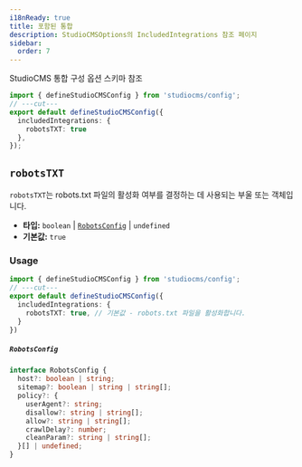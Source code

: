 ```yaml
---
i18nReady: true
title: 포함된 통합
description: StudioCMSOptions의 IncludedIntegrations 참조 페이지
sidebar:
  order: 7
---
```



StudioCMS 통합 구성 옵션 스키마 참조

```ts twoslash title="studiocms.config.mjs"
import { defineStudioCMSConfig } from 'studiocms/config';
// ---cut---
export default defineStudioCMSConfig({
  includedIntegrations: {
    robotsTXT: true
  },
});
```

## `robotsTXT`

`robotsTXT`는 robots.txt 파일의 활성화 여부를 결정하는 데 사용되는 부울 또는 객체입니다.

- **타입:** `boolean` | [`RobotsConfig`](#robotsconfig) | `undefined`
- **기본값:** `true`

### Usage

```ts twoslash {3} title="studiocms.config.mjs"
import { defineStudioCMSConfig } from 'studiocms/config';
// ---cut---
export default defineStudioCMSConfig({
  includedIntegrations: {
    robotsTXT: true, // 기본값 - robots.txt 파일을 활성화합니다.
  }
})
```

##### `RobotsConfig`

```ts
interface RobotsConfig {
  host?: boolean | string;
  sitemap?: boolean | string | string[];
  policy?: {
    userAgent?: string;
    disallow?: string | string[];
    allow?: string | string[];
    crawlDelay?: number;
    cleanParam?: string | string[];
  }[] | undefined;
}
```
